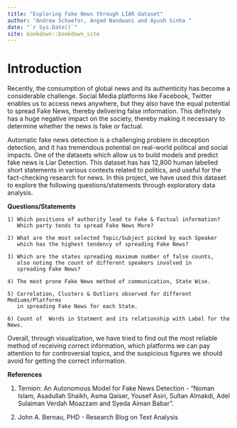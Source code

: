 ```yaml
--- 
title: "Exploring Fake News through LIAR dataset"
author: "Andrew Schaefer, Angad Nandwani and Ayush Sinha "
date: "`r Sys.Date()`"
site: bookdown::bookdown_site
---
```


# Introduction

Recently, the consumption of global news and its authenticity has become a considerable challenge. Social Media platforms like Facebook, Twitter enables us to access news anywhere, but they also have the equal potential to spread Fake News, thereby delivering false information. This definitely has a huge negative impact on the society, thereby making it necessary to determine whether the news is fake or factual. 

Automatic fake news detection is a challenging problem in deception detection, and it has tremendous potential on real-world political and social impacts. One of the datasets which allow us to build models and predict fake news is Liar Detection. This dataset has has 12,800 human labelled short statements in various contexts related to politics, and useful for the fact-checking research for news. In this project, we have used this dataset to explore the following questions/statements through exploratory data analysis.  

**Questions/Statements**

    1) Which positions of authority lead to Fake & Factual information? 
       Which party tends to spread Fake News More?

    2) What are the most selected Topic/Subject picked by each Speaker 
       which has the highest tendency of spreading Fake News?

    3) Which are the states spreading maximum number of false counts, 
       also noting the count of different speakers involved in 
       spreading Fake News?
  
    4) The most prone Fake News method of communication, State Wise.

    5) Correlation, Clusters & Outliers observed for different Mediums/Platforms 
       in spreading Fake News for each State.

    6) Count of  Words in Statment and its relationship with Label for the News. 


Overall, through visualization, we have tried to find out the most reliable method of receiving correct information, which platforms we can pay attention to for controversial topics, and the suspicious figures we should avoid for getting the correct information.


**References**

1)  Ternion: An Autonomous Model for Fake News Detection - "Noman Islam, Asadullah Shaikh, Asma Qaiser, Yousef Asiri, Sultan Almakdi, Adel Sulaiman Verdah Moazzam and Syeda Aiman Babar".

2) John A. Bernau, PHD - Research Blog on Text Analysis
